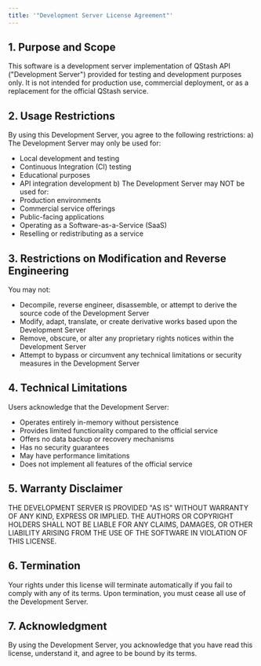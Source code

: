 ```yaml
---
title: '"Development Server License Agreement"'
---
```

## 1. Purpose and Scope
This software is a development server implementation of QStash API ("Development Server") provided for testing and development purposes only. It is not intended for production use, commercial deployment, or as a replacement for the official QStash service.
## 2. Usage Restrictions
By using this Development Server, you agree to the following restrictions:
a) The Development Server may only be used for:
   - Local development and testing
   - Continuous Integration (CI) testing
   - Educational purposes
   - API integration development
b) The Development Server may NOT be used for:
   - Production environments
   - Commercial service offerings
   - Public-facing applications
   - Operating as a Software-as-a-Service (SaaS)
   - Reselling or redistributing as a service
## 3. Restrictions on Modification and Reverse Engineering
You may not:
- Decompile, reverse engineer, disassemble, or attempt to derive the source code of the Development Server
- Modify, adapt, translate, or create derivative works based upon the Development Server
- Remove, obscure, or alter any proprietary rights notices within the Development Server
- Attempt to bypass or circumvent any technical limitations or security measures in the Development Server
## 4. Technical Limitations
Users acknowledge that the Development Server:
- Operates entirely in-memory without persistence
- Provides limited functionality compared to the official service
- Offers no data backup or recovery mechanisms
- Has no security guarantees
- May have performance limitations
- Does not implement all features of the official service
## 5. Warranty Disclaimer
THE DEVELOPMENT SERVER IS PROVIDED "AS IS" WITHOUT WARRANTY OF ANY KIND, EXPRESS OR IMPLIED. THE AUTHORS OR COPYRIGHT HOLDERS SHALL NOT BE LIABLE FOR ANY CLAIMS, DAMAGES, OR OTHER LIABILITY ARISING FROM THE USE OF THE SOFTWARE IN VIOLATION OF THIS LICENSE.
## 6. Termination
Your rights under this license will terminate automatically if you fail to comply with any of its terms. Upon termination, you must cease all use of the Development Server.
## 7. Acknowledgment
By using the Development Server, you acknowledge that you have read this license, understand it, and agree to be bound by its terms.